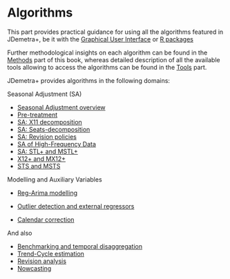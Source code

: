 # Algorithms {.unnumbered #part-A}

This part provides practical guidance for using all the algorithms featured in JDemetra+, be it with the [Graphical User Interface](#t-gui-overview) or [R packages](#t-r-packs)

Further methodological insights on each algorithm can be found in the [Methods](#part-M) part of this book, whereas detailed description of all the available tools allowing to access the algorithms can be found in the [Tools](#part-T) part.

JDemetra+ provides algorithms in the following domains:

Seasonal Adjustment (SA)

- [Seasonal Adjustment overview](#sa-overview)
- [Pre-treatment](#sa-pre-t)
- [SA: X11 decomposition](a-sa-X11)
- [SA: Seats-decomposition](#a-sa-seats)
- [SA: Revision policies](#a-rev-pol)
- [SA of High-Frequency Data](#a-sa-hf)
- [SA: STL+ and MSTL+](#a-sa-stl)
- [X12+ and MX12+](a-sa-x12)
- [STS and MSTS](#a-sa-bsm)

Modelling and Auxiliary Variables

- [Reg-Arima modelling](#a_reg-a)

- [Outlier detection and external regressors](#a-out-reg-ext)

- [Calendar correction](#a-cal)

And also

- [Benchmarking and temporal disaggregation](#a-bench)
- [Trend-Cycle estimation](#a-trend)
- [Revision analysis](#a-revs)
- [Nowcasting](#a-now)

     
        
